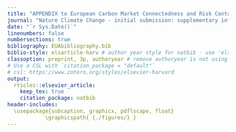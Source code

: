 ```yaml
---
title: "APPENDIX to European Carbon Market Connectedness and Risk Contagion: A Study of Return and Volatility Dynamics Between Post-Phase II European Union Allowances (EUAs) and Financial Markets and their Potential for Portfolio Diversification"
journal: "Nature Climate Change - initial submission: supplementary information"
date: "`r Sys.Date()`"
linenumbers: false
numbersections: true
bibliography: EUAbibliography.bib
biblio-style: elsarticle-harv # author year style for natbib - use 'elsarticle-num' or 'elsarticle-num-names' for numbered scheme
classoption: preprint, 3p, authoryear # remove authoryear is not using `elsarticle-harv`
# Use a CSL with `citation_package = "default"`
# csl: https://www.zotero.org/styles/elsevier-harvard
output: 
  rticles::elsevier_article:
    keep_tex: true
    citation_package: natbib
header-includes:
  \usepackage{subcaption, graphicx, pdflscape, float}
            \graphicspath{ {./figures/} }
---
```










\newpage




\appendix

\begin{landscape}
\section{Static Return and Volatility Connectedness Matrix} \label{apdx:ConnMatrix}
  \begin{table}[!ht]
    \caption{Static Return and Volatility Connectedness Matrix (Jan 2013 - Jan 2025)}
    \label{table:staticfull}
      \resizebox{\columnwidth}{!}{
      \begin{tabular}{|l|l|l|l|l|l|l|l|l|l|l|l|} 
        \multicolumn{12}{@{}l}{\em(a) Carbon returns connectedness matrix}\\ \hline
      & CARBON & EUROSTOXX & BRENT OIL & COAL API & NATGAS & EURSOVER & EURCORP & SPXINDEX & COMEXENG & METALS & DSF (FROM) \\ \hline
       CARBON & 60.06 &	4.00 & 3.80 &	7.85 & 10.21 & 2.48 &	2.26 & 3.47 &	2.76	& 3.11 & \textbf{39.94} \\ \hline
       EUROSTOXX & 3.28 &	49.76 &	5.70 & 3.33 &	3.12 & 3.05 &	3.67 & 19.87 & 5.20 &	3.03 & 50.24 \\ \hline
       BRENTOIL & 3.49 &	6.00 &	57.40 &	5.44 &	3.61 &	2.68 &	2.34 &	7.27 &	8.29 &	3.49 &	42.60 \\ \hline
       COALAPI & 6.34 &	3.77 &	5.80 &	56.02 &	13.78 &	1.85 &	2.04 &	3.84 &	3.96 &	2.62 &	43.98 \\ \hline
       NATGAS & 9.93 &	3.03 &	3.88 &	13.58 &	58.73 &	1.80 &	1.76 &	2.48 &	2.56 &	2.24 &	41.27 \\ \hline
       EURSOVER & 2.03 &	2.98 &	2.68 &	1.67 &	1.68 &	48.35 &	31.93 &	2.28 &	2.05 &	4.36 &	51.65 \\ \hline
       EURCORP & 1.97 &	5.05 &	2.71 &	1.75 & 1.81 &	30.37 &	45.49 &	3.97 &	2.54 &	4.35 &	54.51 \\ \hline
       SPXINDEX & 2.42 &	17.95 &	6.82 &	3.35 &	2.03 &	2.30 &	2.73 &	53.51 &	6.40 &	2.50 &	46.49 \\ \hline
       COMEXENG & 2.48 &	5.08 &	7.44 &	3.49 &	2.40 &	2.16 &	2.37 &	6.59 &	53.07 &	14.91 &	46.93 \\ \hline
       METALS & 2.37 &	3.15 &	3.10 &	2.28 &	2.47 &	4.83 &	5.59 &	2.96 &	16.14 &	57.11 &	42.89 \\ \hline
       DST (TO) & \textbf{34.31} & 51.01 &	41.93 &	42.73 &	41.10 &	51.52 &	54.69 &	52.73 &	49.89 &	40.60 &	460.50 \\ \hline
       Inc.Own & 94.37 & 100.77 &	99.33 &	98.75 &	99.83 &	99.87 &	100.18 &	106.24 &	102.96 &	97.70 & \textbf{TCI} \\ \hline
       NS (NET) & \textbf{-5.63} & 0.77 &	-0.67 &	-1.25 &	-0.17 &	-0.13 &	0.18 &	6.24 &	2.96 &	-2.30 & \textbf{46.05} \\ \hline
        \end{tabular}
        }
\bigskip\bigskip
         \resizebox{\columnwidth}{!}{
         \begin{tabular}{|l|l|l|l|l|l|l|l|l|l|l|l|} 
          \multicolumn{12}{@{}l}{\em(b) Carbon volatility connectedness matrix}\\ \hline
       & CARBON & EUROSTOXX & BRENTOIL & COALAPI & NATGAS & EURSOVER & EURCORP & SPXINDEX & COMEXENG & METALS & DSF (FROM) \\ \hline
       CARBON & 55.66 &	4.60 &	4.29 &	7.25 &	7.13 &	3.77 &	3.61 &	5.06 &	3.83 &	4.79 & \textbf{44.34} \\ \hline
       EUROSTOXX & 3.63 &	47.09 &	5.17 & 3.59 &	3.45 &	5.12 &	4.14 &	16.60 &	5.25 &	5.95 &	52.91 \\ \hline
       BRENTOIL & 4.20 &	6.54 &	52.55 &	4.93 &	3.59 &	3.85 &	4.54 &	6.49 &	7.10 &	6.20 &	47.45 \\ \hline
       COALAPI & 4.67 &	5.83 &	4.19 &	57.95 &	7.85 &	3.80 &	2.71 &	4.59 &	3.14 &	5.26 &	42.05 \\ \hline
       NATGAS & 4.51 &	4.64 &	3.43 &	8.36 &	59.40 &	3.52 &	3.79 &	4.82 &	3.56 &	3.96 &	40.60 \\ \hline
       EURSOVER & 2.17 &	6.27 &	3.30 &	2.43 &	1.86 &	44.69 &	25.39 &	5.60 & 3.86 &	4.44 &	55.31 \\ \hline
       EURCORP & 2.81 &	5.70 &	2.52 &	2.34 &	2.40 &	28.32 &	41.90 &	5.97 &	4.70 &	3.33 &	58.10 \\ \hline
       SPXINDEX & 3.29 &	15.44 &	5.03 &	3.08 &	1.71 &	4.71 &	3.98 &	53.15 &	4.44 &	5.17 &	46.85 \\ \hline
       COMEXENG & 2.62 &	7.96 &	4.69 &	3.94 &	4.00 &	5.32 &	5.39 &	6.71 &	49.30 &	10.07 &	50.70 \\ \hline
       METALS & 3.91 &	8.31 &	4.44 &	3.90 &	3.85 &	5.08 &	6.31 &	6.26 &	10.05 &	47.90 &	52.10 \\ \hline
       DST (TO) & \textbf{31.83} & 65.30 &	37.07 &	39.82 &	35.85 &	63.47 &	59.86 &	62.11 &	45.92 &	49.18 &	490.40 \\ \hline
       Inc.Own & 87.49 &	112.39 &	89.62 &	97.77 &	95.25 &	108.16 &	101.76 &	115.27 &	95.22	& 97.08 & \textbf{TCI} \\ \hline
       NS (NET) & \textbf{-12.51} & 12.39 &	-10.38 &	-2.23 &	-4.75 &	8.16 &	1.76 &	15.27 &	-4.78 &	-2.92 & \textbf{49.04} \\ \hline
        \end{tabular}
        }
\end{table}




\section{Dynamic Return and Volatility Net Directional Connectedness}  \label{apdx:NDC}
\begin{figure}[H]
  \caption{Dynamic Net Directional Connectedness (Jan 2013 – Jan 2025)}
  \label{fig:dynNDCfull}
    \centering
      \begin{subfigure}[a]{\textwidth}
        \caption{Dynamic return net directional connectedness}
        \label{fig:dynretNDCfull}
        \includegraphics[width = 1.25\linewidth]{6aApdxB-DynRetNDCfull}
      \end{subfigure}
\end{figure}
\begin{figure}[H]
  \ContinuedFloat
  \centering
      \begin{subfigure}[b]{\textwidth}
        \caption{Dynamic volatility net directional connectedness}
        \label{fig:dynvolNDCfull}
        \includegraphics[width = 1.25\linewidth]{6bApdxB-DynVolNDCfull}
      \end{subfigure}
\end{figure}

\newpage

\section{Dynamic Return and Volatility Pairwise Connectedness Index} \label{apdx:PCI}
\begin{figure}[!ht]
  \caption{Dynamic Return and Volatility Pairwise Connectedness Index (Jan 2013 – Jan 2025)}
  \label{fig:dynPCIfull}
  \centering
  \begin{subfigure}[a]{\textwidth}
    \caption{Dynamic return PCI}
    \label{fig:dynretPCIfull}
    \includegraphics[width = 1.1\linewidth]{7aApdxC-DynRetPCIfull}
  \end{subfigure}
\end{figure}
\begin{figure}[!ht]
  \ContinuedFloat
  \centering
    \begin{subfigure}[b]{\textwidth}\ContinuedFloat
      \caption{Dynamic volatility PCI}
      \label{fig:dynvolPCIfull}
      \includegraphics[width = 1.2\linewidth]{7bApdxC-DynVolPCIfull}
    \end{subfigure}
\end{figure}


\newpage

\section{Robustness Testing of Connectedness Model Parameters} \label{apdx:Robust}
\subsection{10-period forecast horizon and a rolling window of 180 observations}

\subsubsection{Static Return and Volatility Connectedness Matrix}

  \begin{table}[!ht]
    \caption{Static Return and Volatility Connectedness Matrix (Jan 2013 - Jan 2025)}
      \resizebox{\columnwidth}{!}{
      \begin{tabular}{|l|l|l|l|l|l|l|l|l|l|l|l|}
      \multicolumn{12}{@{}l}{\em(a) Carbon returns connectedness matrix}\\ \hline
        ~ & CARBON & EUROSTOXX & BRENTOIL & COALAPI & NATGAS & EURSOVER & EURCORP & SPXINDEX & COMEXENG & METALS & FROM \\ \hline
        CARBON & 58.42 & 4.13 & 3.95 & 7.9 & 10.32 & 2.75 & 2.49 & 3.71 & 2.96 & 3.37 & 41.58 \\ \hline
        EUROSTOXX & 3.42 & 48.5 & 5.77 & 3.45 & 3.35 & 3.4 & 3.94 & 19.55 & 5.3 & 3.32 & 51.5 \\ \hline
        BRENTOIL & 3.73 & 6.14 & 56.08 & 5.53 & 3.75 & 2.88 & 2.51 & 7.34 & 8.26 & 3.78 & 43.92 \\ \hline
        COALAPI & 6.47 & 3.92 & 5.88 & 54.74 & 13.63 & 2.07 & 2.25 & 4.02 & 4.11 & 2.91 & 45.26 \\ \hline
        NATGAS & 10.05 & 3.24 & 4.05 & 13.36 & 57.16 & 2.07 & 1.99 & 2.76 & 2.82 & 2.49 & 42.84 \\ \hline
        EURSOVER & 2.25 & 3.24 & 2.94 & 1.89 & 1.94 & 47.16 & 31.34 & 2.45 & 2.3 & 4.48 & 52.84 \\ \hline
        EURCORP & 2.18 & 5.15 & 2.89 & 1.98 & 2.05 & 29.92 & 44.6 & 4.04 & 2.7 & 4.48 & 55.4 \\ \hline
        SPXINDEX & 2.62 & 17.77 & 6.93 & 3.49 & 2.29 & 2.53 & 2.92 & 52.31 & 6.39 & 2.75 & 47.69 \\ \hline
        COMEXENG & 2.68 & 5.17 & 7.47 & 3.64 & 2.68 & 2.41 & 2.56 & 6.59 & 51.98 & 14.82 & 48.02 \\ \hline
        METALS & 2.58 & 3.42 & 3.38 & 2.51 & 2.73 & 4.92 & 5.67 & 3.2 & 15.94 & 55.65 & 44.35 \\ \hline
        DST(TO) & 35.98 & 52.19 & 43.28 & 43.75 & 42.74 & 52.95 & 55.68 & 53.66 & 50.79 & 42.39 & 473.4 \\ \hline
        Inc. Own & 94.41 & 100.69 & 99.36 & 98.49 & 99.9 & 100.11 & 100.28 & 105.96 & 102.76 & 98.04 & cTCI/TCI \\ \hline
        NS (NET) & -5.59 & 0.69 & -0.64 & -1.51 & -0.1 & 0.11 & 0.28 & 5.96 & 2.76 & -1.96 & 52.60/47.34 \\ \hline
    \end{tabular}
    }
    \bigskip
      \resizebox{\columnwidth}{!}{
      \begin{tabular}{|l|l|l|l|l|l|l|l|l|l|l|l|}
      \multicolumn{12}{@{}l}{\em(b) Carbon volatility connectedness matrix}\\ \hline
        ~ & CARBON & EUROSTOXX & BRENTOIL & COALAPI & NATGAS & EURSOVER & EURCORP & SPXINDEX & COMEXENG & METALS & FROM \\ \hline
        CARBON & 52.95 & 4.7 & 4.74 & 7.16 & 7.63 & 4.19 & 3.79 & 5.42 & 4.13 & 5.3 & 47.05 \\ \hline
        EUROSTOXX & 4.01 & 45.08 & 5.34 & 4.25 & 3.87 & 5.52 & 4.38 & 15.91 & 5.33 & 6.3 & 54.92 \\ \hline
        BRENTOIL & 4.76 & 6.68 & 49.8 & 5.09 & 3.85 & 4.3 & 4.99 & 6.78 & 7.12 & 6.64 & 50.2 \\ \hline
        COALAPI & 4.88 & 6.1 & 4.69 & 54.65 & 8.24 & 4.24 & 3.12 & 5.11 & 3.45 & 5.52 & 45.35 \\ \hline
        NATGAS & 4.74 & 4.99 & 3.73 & 8.42 & 56.56 & 3.94 & 3.96 & 5.28 & 4.05 & 4.33 & 43.44 \\ \hline
        EURSOVER & 2.49 & 6.48 & 3.6 & 2.86 & 2.38 & 42.69 & 24.76 & 5.84 & 4.43 & 4.47 & 57.31 \\ \hline
        EURCORP & 3.24 & 5.76 & 2.65 & 2.84 & 3 & 27.52 & 39.98 & 6.12 & 5.26 & 3.63 & 60.02 \\ \hline
        SPXINDEX & 3.54 & 15.08 & 5.4 & 3.42 & 2.05 & 5.22 & 4.41 & 50.56 & 4.69 & 5.63 & 49.44 \\ \hline
        COMEXENG & 3.18 & 7.91 & 4.75 & 4.33 & 4.51 & 6.08 & 5.78 & 7.11 & 46.34 & 10 & 53.66 \\ \hline
        METALS & 4.27 & 8.4 & 4.76 & 4.29 & 4.33 & 5.28 & 6.78 & 6.91 & 9.64 & 45.33 & 54.67 \\ \hline
        DST(TO) & 35.11 & 66.11 & 39.64 & 42.67 & 39.87 & 66.29 & 61.97 & 64.48 & 48.1 & 51.81 & 516.05 \\ \hline
        Inc. Own & 88.06 & 111.19 & 89.44 & 97.33 & 96.43 & 108.98 & 101.96 & 115.04 & 94.45 & 97.14 & cTCI/TCI \\ \hline
        NS (NET) & -11.94 & 11.19 & -10.56 & -2.67 & -3.57 & 8.98 & 1.96 & 15.04 & -5.55 & -2.86 & 57.34/51.60 \\ \hline
    \end{tabular}
    }
\end{table}




\subsubsection{Dynamic Return and Volatility Net Directional Connectedness}

\begin{figure}[H]
  \caption{Dynamic Net Directional Connectedness (Jan 2013 – Jan 2025)}
    \centering
      \begin{subfigure}[a]{\textwidth}
        \caption{Dynamic return net directional connectedness}
        \includegraphics[width = 1.25\linewidth]{8aApdxD-10-180-RetNDC}
      \end{subfigure}
\end{figure}
\begin{figure}[H]
  \ContinuedFloat
  \centering
      \begin{subfigure}[b]{\textwidth}
        \caption{Dynamic volatility net directional connectedness}
        \includegraphics[width = 1.25\linewidth]{8bApdxD-10-180-VolNDC}
      \end{subfigure}
\end{figure}



\subsubsection{Static Return and Volatility Pairwise Directional Connectedness}

\begin{figure}[!ht]
  \caption{Network Representation of Pairwise Connectedness Index (Jan 2013 – Jan 2025)}
  \begin{minipage}{.8\textwidth}
    \subfloat[Static Return PCI network]{\includegraphics[width = \linewidth]{9aApdxD-10-180-RetNtwrk}}
  \end{minipage}
  \hfill
  \begin{minipage}{.8\textwidth}
    \subfloat[Static Volatility PCI network]{\includegraphics[width = \linewidth]{9bApdxD-10-180-VolNtwrk}}
  \end{minipage}
\end{figure}



\newpage

\subsubsection{Dynamic Return and Volatility Pairwise Directional Connectedness}

\begin{figure}[!ht]
  \caption{Dynamic Return and Volatility Pairwise Connectedness Index (Jan 2013 – Jan 2025)}
  \centering
  \begin{subfigure}[a]{\textwidth}
    \caption{Dynamic return PCI}
    \includegraphics[width = 1.1\linewidth]{10aApdxD-10-180-RetPCI}
  \end{subfigure}
\end{figure}
\begin{figure}[!ht]
  \ContinuedFloat
  \centering
    \begin{subfigure}[b]{\textwidth}\ContinuedFloat
      \caption{Dynamic volatility PCI}
      \includegraphics[width = 1.2\linewidth]{10bApdxD-10-180-VolPCI}
    \end{subfigure}
\end{figure}





\subsection{10-period forecast horizon and a rolling window of 220 observations}

\subsubsection{Static Return and Volatility Connectedness Matrix}

  \begin{table}[!ht]
    \caption{Static Return and Volatility Connectedness Matrix (Jan 2013 - Jan 2025)}
      \resizebox{\columnwidth}{!}{
      \begin{tabular}{|l|l|l|l|l|l|l|l|l|l|l|l|}
    \multicolumn{12}{@{}l}{\em(a) Carbon returns connectedness matrix}\\ \hline
        ~ & CARBON & EUROSTOXX & BRENTOIL & COALAPI & NATGAS & EURSOVER & EURCORP & SPXINDEX & COMEXENG & METALS & FROM \\ \hline
        CARBON & 61.35 & 3.93 & 3.67 & 7.77 & 10.07 & 2.29 & 2.12 & 3.28 & 2.6 & 2.91 & 38.65 \\ \hline
        EUROSTOXX & 3.17 & 50.79 & 5.67 & 3.23 & 2.94 & 2.75 & 3.43 & 20.12 & 5.14 & 2.77 & 49.21 \\ \hline
        BRENTOIL & 3.31 & 5.91 & 58.43 & 5.38 & 3.49 & 2.5 & 2.22 & 7.19 & 8.32 & 3.25 & 41.57 \\ \hline
        COALAPI & 6.21 & 3.65 & 5.74 & 57.04 & 13.87 & 1.71 & 1.88 & 3.69 & 3.82 & 2.38 & 42.96 \\ \hline
        NATGAS & 9.8 & 2.86 & 3.74 & 13.76 & 59.97 & 1.62 & 1.6 & 2.23 & 2.37 & 2.05 & 40.03 \\ \hline
        EURSOVER & 1.86 & 2.78 & 2.47 & 1.5 & 1.47 & 49.32 & 32.36 & 2.14 & 1.84 & 4.25 & 50.68 \\ \hline
        EURCORP & 1.83 & 5 & 2.6 & 1.56 & 1.6 & 30.68 & 46.15 & 3.92 & 2.43 & 4.22 & 53.85 \\ \hline
        SPXINDEX & 2.25 & 18.12 & 6.71 & 3.21 & 1.8 & 2.12 & 2.58 & 54.48 & 6.44 & 2.29 & 45.52 \\ \hline
        COMEXENG & 2.32 & 5.03 & 7.42 & 3.34 & 2.17 & 1.96 & 2.21 & 6.63 & 53.93 & 14.98 & 46.07 \\ \hline
        METALS & 2.21 & 2.9 & 2.88 & 2.07 & 2.24 & 4.77 & 5.5 & 2.76 & 16.3 & 58.36 & 41.64 \\ \hline
        DST(TO) & 32.96 & 50.19 & 40.89 & 41.83 & 39.66 & 50.41 & 53.92 & 51.95 & 49.25 & 39.11 & 450.17 \\ \hline
        Inc. Own & 94.31 & 100.98 & 99.31 & 98.87 & 99.63 & 99.74 & 100.08 & 106.43 & 103.18 & 97.48 & cTCI/TCI \\ \hline
        NS (NET) & -5.69 & 0.98 & -0.69 & -1.13 & -0.37 & -0.26 & 0.08 & 6.43 & 3.18 & -2.52 & 50.02/45.02 \\ \hline
    \end{tabular}
    }
    \bigskip
      \resizebox{\columnwidth}{!}{
      \begin{tabular}{|l|l|l|l|l|l|l|l|l|l|l|l|}
    \multicolumn{12}{@{}l}{\em(b) Carbon volatility connectedness matrix}\\ \hline
        ~ & CARBON & EUROSTOXX & BRENTOIL & COALAPI & NATGAS & EURSOVER & EURCORP & SPXINDEX & COMEXENG & METALS & FROM \\ \hline
        CARBON & 57.82 & 4.6 & 3.99 & 7.25 & 6.77 & 3.43 & 3.28 & 4.71 & 3.77 & 4.37 & 42.18 \\ \hline
        EUROSTOXX & 3.26 & 48.44 & 4.96 & 3.2 & 3.12 & 4.95 & 4.06 & 17.08 & 5.26 & 5.68 & 51.56 \\ \hline
        BRENTOIL & 3.71 & 6.49 & 54.56 & 4.78 & 3.39 & 3.48 & 4.09 & 6.32 & 7.29 & 5.9 & 45.44 \\ \hline
        COALAPI & 4.61 & 5.41 & 3.49 & 60.67 & 7.47 & 3.55 & 2.54 & 4.17 & 3 & 5.09 & 39.33 \\ \hline
        NATGAS & 4.33 & 4.33 & 3.04 & 8.15 & 62.01 & 3.2 & 3.63 & 4.47 & 3.24 & 3.6 & 37.99 \\ \hline
        EURSOVER & 1.88 & 6.07 & 3.1 & 2.09 & 1.59 & 46.2 & 25.84 & 5.5 & 3.43 & 4.3 & 53.8 \\ \hline
        EURCORP & 2.48 & 5.69 & 2.46 & 1.93 & 1.95 & 28.91 & 43.34 & 5.93 & 4.14 & 3.17 & 56.66 \\ \hline
        SPXINDEX & 3.03 & 15.53 & 4.64 & 2.83 & 1.51 & 4.32 & 3.72 & 55.36 & 4.18 & 4.88 & 44.64 \\ \hline
        COMEXENG & 2.16 & 7.92 & 4.69 & 3.69 & 3.6 & 4.81 & 4.93 & 6.45 & 51.6 & 10.15 & 48.4 \\ \hline
        METALS & 3.68 & 8.12 & 4.08 & 3.63 & 3.45 & 4.91 & 5.83 & 5.71 & 10.35 & 50.22 & 49.78 \\ \hline
        DST(TO) & 29.15 & 64.17 & 34.46 & 37.57 & 32.84 & 61.55 & 57.91 & 60.35 & 44.66 & 47.14 & 469.8 \\ \hline
        Inc. Own & 86.97 & 112.61 & 89.02 & 98.23 & 94.85 & 107.74 & 101.25 & 115.71 & 96.26 & 97.36 & cTCI/TCI \\ \hline
        NS (NET) & -13.03 & 12.61 & -10.98 & -1.77 & -5.15 & 7.74 & 1.25 & 15.71 & -3.74 & -2.64 & 52.20/46.98 \\ \hline
    \end{tabular}
    }
\end{table}




\subsubsection{Dynamic Return and Volatility Net Directional Connectedness}

\begin{figure}[H]
  \caption{Dynamic Net Directional Connectedness (Jan 2013 – Jan 2025)}
    \centering
      \begin{subfigure}[a]{\textwidth}
        \caption{Dynamic return net directional connectedness}
        \includegraphics[width = 1.25\linewidth]{11aApdxD-10-220-RetNDC}
      \end{subfigure}
\end{figure}
\begin{figure}[H]
  \ContinuedFloat
  \centering
      \begin{subfigure}[b]{\textwidth}
        \caption{Dynamic volatility net directional connectedness}
        \includegraphics[width = 1.25\linewidth]{11bApdxD-10-220-VolNDC}
      \end{subfigure}
\end{figure}



\subsubsection{Static Return and Volatility Pairwise Directional Connectedness}

\begin{figure}[!ht]
  \caption{Network Representation of Pairwise Connectedness Index (Jan 2013 – Jan 2025)}
  \begin{minipage}{.8\textwidth}
    \subfloat[Static Return PCI network]{\includegraphics[width = \linewidth]{12aApdxD-10-220-RetNtwrk}}
  \end{minipage}
  \hfill
  \begin{minipage}{.8\textwidth}
    \subfloat[Static Volatility PCI network]{\includegraphics[width = \linewidth]{12bApdxD-10-220-VolNtwrk}}
  \end{minipage}
\end{figure}



\newpage

\subsubsection{Dynamic Return and Volatility Pairwise Directional Connectedness}

\begin{figure}[!ht]
  \caption{Dynamic Return and Volatility Pairwise Connectedness Index (Jan 2013 – Jan 2025)}
  \centering
  \begin{subfigure}[a]{\textwidth}
    \caption{Dynamic return PCI}
    \includegraphics[width = 1.1\linewidth]{13aApdxD-10-220-RetPCI}
  \end{subfigure}
\end{figure}
\begin{figure}[!ht]
  \ContinuedFloat
  \centering
    \begin{subfigure}[b]{\textwidth}\ContinuedFloat
      \caption{Dynamic volatility PCI}
      \includegraphics[width = 1.2\linewidth]{13bApdxD-10-220-VolPCI}
    \end{subfigure}
\end{figure}






\subsection{8-period forecast horizon and a rolling window of 180 observations}

\subsubsection{Static Return and Volatility Connectedness Matrix}

  \begin{table}[!ht]
    \caption{Static Return and Volatility Connectedness Matrix (Jan 2013 - Jan 2025)}
      \resizebox{\columnwidth}{!}{   
      \begin{tabular}{|l|l|l|l|l|l|l|l|l|l|l|l|}
      \multicolumn{12}{@{}l}{\em(a) Carbon returns connectedness matrix}\\ \hline
        ~ & CARBON & EUROSTOXX & BRENTOIL & COALAPI & NATGAS & EURSOVER & EURCORP & SPXINDEX & COMEXENG & METALS & FROM \\ \hline
        CARBON & 58.73 & 4.12 & 3.91 & 7.88 & 10.34 & 2.69 & 2.43 & 3.68 & 2.92 & 3.3 & 41.27 \\ \hline
        EUROSTOXX & 3.39 & 48.68 & 5.76 & 3.42 & 3.3 & 3.36 & 3.91 & 19.61 & 5.29 & 3.28 & 51.32 \\ \hline
        BRENTOIL & 3.7 & 6.12 & 56.35 & 5.5 & 3.71 & 2.85 & 2.46 & 7.32 & 8.25 & 3.74 & 43.65 \\ \hline
        COALAPI & 6.46 & 3.9 & 5.87 & 54.95 & 13.64 & 2.04 & 2.22 & 3.99 & 4.08 & 2.87 & 45.05 \\ \hline
        NATGAS & 10.06 & 3.2 & 4.03 & 13.38 & 57.41 & 2.03 & 1.95 & 2.71 & 2.77 & 2.45 & 42.59 \\ \hline
        EURSOVER & 2.21 & 3.22 & 2.9 & 1.85 & 1.87 & 47.39 & 31.45 & 2.41 & 2.25 & 4.43 & 52.61 \\ \hline
        EURCORP & 2.16 & 5.13 & 2.86 & 1.94 & 1.99 & 30.01 & 44.76 & 4.01 & 2.69 & 4.47 & 55.24 \\ \hline
        SPXINDEX & 2.58 & 17.81 & 6.93 & 3.46 & 2.26 & 2.47 & 2.89 & 52.51 & 6.38 & 2.71 & 47.49 \\ \hline
        COMEXENG & 2.66 & 5.13 & 7.45 & 3.6 & 2.65 & 2.37 & 2.51 & 6.56 & 52.2 & 14.86 & 47.8 \\ \hline
        METALS & 2.55 & 3.37 & 3.34 & 2.48 & 2.67 & 4.89 & 5.64 & 3.13 & 15.99 & 55.95 & 44.05 \\ \hline
        DST(TO) & 35.76 & 51.99 & 43.06 & 43.51 & 42.42 & 52.71 & 55.46 & 53.43 & 50.61 & 42.12 & 471.08 \\ \hline
        Inc. Own & 94.5 & 100.68 & 99.41 & 98.45 & 99.83 & 100.1 & 100.22 & 105.94 & 102.81 & 98.07 & cTCI/TCI \\ \hline
        NS (NET) & -5.5 & 0.68 & -0.59 & -1.55 & -0.17 & 0.1 & 0.22 & 5.94 & 2.81 & -1.93 & 52.34/47.11 \\ \hline
    \end{tabular}
    }
    \bigskip
      \resizebox{\columnwidth}{!}{
      \begin{tabular}{|l|l|l|l|l|l|l|l|l|l|l|l|}
    \multicolumn{12}{@{}l}{\em(b) Carbon volatility connectedness matrix}\\ \hline
        ~ & CARBON & EUROSTOXX & BRENTOIL & COALAPI & NATGAS & EURSOVER & EURCORP & SPXINDEX & COMEXENG & METALS & FROM \\ \hline
        CARBON & 57.54 & 4.29 & 4.24 & 6.61 & 7.04 & 3.68 & 3.29 & 4.63 & 3.58 & 5.1 & 42.46 \\ \hline
        EUROSTOXX & 3.64 & 47.92 & 5.2 & 3.73 & 3.31 & 5.24 & 4.1 & 16.18 & 4.86 & 5.81 & 52.08 \\ \hline
        BRENTOIL & 4.54 & 6.27 & 54.13 & 4.66 & 3.32 & 3.65 & 4.43 & 6.37 & 6.68 & 5.96 & 45.87 \\ \hline
        COALAPI & 4.31 & 5.16 & 4.37 & 59.14 & 7.71 & 3.82 & 2.8 & 4.58 & 3.16 & 4.95 & 40.86 \\ \hline
        NATGAS & 4.37 & 4.61 & 3.24 & 7.83 & 61.1 & 3.29 & 3.43 & 4.7 & 3.63 & 3.81 & 38.9 \\ \hline
        EURSOVER & 2.2 & 5.98 & 3.36 & 2.47 & 2.19 & 44.51 & 25.76 & 5.33 & 3.96 & 4.24 & 55.49 \\ \hline
        EURCORP & 2.95 & 5.35 & 2.3 & 2.49 & 2.54 & 28.14 & 42.31 & 5.81 & 4.68 & 3.43 & 57.69 \\ \hline
        SPXINDEX & 3.08 & 15.12 & 5.25 & 2.88 & 1.77 & 4.81 & 4.19 & 53.9 & 4.15 & 4.85 & 46.1 \\ \hline
        COMEXENG & 2.82 & 7.63 & 4.56 & 4.09 & 4.03 & 5.57 & 5.32 & 6.51 & 49.19 & 10.29 & 50.81 \\ \hline
        METALS & 3.96 & 7.74 & 4.37 & 3.92 & 3.82 & 5.1 & 6.4 & 6.17 & 9.52 & 49.01 & 50.99 \\ \hline
        DST(TO) & 31.86 & 62.14 & 36.9 & 38.68 & 35.72 & 63.29 & 59.73 & 60.27 & 44.22 & 48.44 & 481.25 \\ \hline
        Inc. Own & 89.41 & 110.06 & 91.03 & 97.82 & 96.83 & 107.8 & 102.03 & 114.17 & 93.41 & 97.45 & cTCI/TCI \\ \hline
        NS (NET) & -10.59 & 10.06 & -8.97 & -2.18 & -3.17 & 7.8 & 2.03 & 14.17 & -6.59 & -2.55 & 53.47/48.12 \\ \hline
    \end{tabular}
    }
\end{table}




\subsubsection{Dynamic Return and Volatility Net Directional Connectedness}

\begin{figure}[H]
  \caption{Dynamic Net Directional Connectedness (Jan 2013 – Jan 2025)}
    \centering
      \begin{subfigure}[a]{\textwidth}
        \caption{Dynamic return net directional connectedness}
        \includegraphics[width = 1.25\linewidth]{14aApdxD-8-180-RetNDC}
      \end{subfigure}
\end{figure}
\begin{figure}[H]
  \ContinuedFloat
  \centering
      \begin{subfigure}[b]{\textwidth}
        \caption{Dynamic volatility net directional connectedness}
        \includegraphics[width = 1.25\linewidth]{14bApdxD-8-180-VolNDC}
      \end{subfigure}
\end{figure}



\subsubsection{Static Return and Volatility Pairwise Directional Connectedness}

\begin{figure}[!ht]
  \caption{Network Representation of Pairwise Connectedness Index (Jan 2013 – Jan 2025)}
  \begin{minipage}{.8\textwidth}
    \subfloat[Static Return PCI network]{\includegraphics[width = \linewidth]{15aApdxD-8-180-RetNtwrk}}
  \end{minipage}
  \hfill
  \begin{minipage}{.8\textwidth}
    \subfloat[Static Volatility PCI network]{\includegraphics[width = \linewidth]{15bApdxD-8-180-VolNtwrk}}
  \end{minipage}
\end{figure}



\newpage

\subsubsection{Dynamic Return and Volatility Pairwise Directional Connectedness}

\begin{figure}[!ht]
  \caption{Dynamic Return and Volatility Pairwise Connectedness Index (Jan 2013 – Jan 2025)}
  \centering
  \begin{subfigure}[a]{\textwidth}
    \caption{Dynamic return PCI}
    \includegraphics[width = 1.1\linewidth]{16aApdxD-8-180-RetPCI}
  \end{subfigure}
\end{figure}
\begin{figure}[!ht]
  \ContinuedFloat
  \centering
    \begin{subfigure}[b]{\textwidth}\ContinuedFloat
      \caption{Dynamic volatility PCI}
      \includegraphics[width = 1.2\linewidth]{16bApdxD-8-180-VolPCI}
    \end{subfigure}
\end{figure}









\subsection{8-period forecast horizon and a rolling window of 200 observations}

\subsubsection{Static Return and Volatility Connectedness Matrix}

  \begin{table}[!ht]
    \caption{Static Return and Volatility Connectedness Matrix (Jan 2013 - Jan 2025)}
      \resizebox{\columnwidth}{!}{
      \begin{tabular}{|l|l|l|l|l|l|l|l|l|l|l|l|}
    \multicolumn{12}{@{}l}{\em(a) Carbon returns connectedness matrix}\\ \hline
        ~ & CARBON & EUROSTOXX & BRENTOIL & COALAPI & NATGAS & EURSOVER & EURCORP & SPXINDEX & COMEXENG & METALS & FROM \\ \hline
        CARBON & 60.33 & 3.99 & 3.77 & 7.83 & 10.23 & 2.42 & 2.21 & 3.44 & 2.72 & 3.05 & 39.67 \\ \hline
        EUROSTOXX & 3.26 & 49.92 & 5.7 & 3.3 & 3.08 & 3.01 & 3.64 & 19.93 & 5.19 & 2.98 & 50.08 \\ \hline
        BRENTOIL & 3.47 & 5.98 & 57.62 & 5.41 & 3.57 & 2.65 & 2.3 & 7.25 & 8.28 & 3.46 & 42.38 \\ \hline
        COALAPI & 6.33 & 3.75 & 5.78 & 56.18 & 13.78 & 1.83 & 2.01 & 3.82 & 3.94 & 2.59 & 43.82 \\ \hline
        NATGAS & 9.94 & 3 & 3.86 & 13.6 & 58.93 & 1.78 & 1.72 & 2.44 & 2.52 & 2.21 & 41.07 \\ \hline
        EURSOVER & 1.99 & 2.97 & 2.64 & 1.64 & 1.63 & 48.54 & 32.01 & 2.25 & 2 & 4.33 & 51.46 \\ \hline
        EURCORP & 1.94 & 5.03 & 2.68 & 1.71 & 1.75 & 30.44 & 45.63 & 3.94 & 2.53 & 4.33 & 54.37 \\ \hline
        SPXINDEX & 2.38 & 17.98 & 6.82 & 3.32 & 2 & 2.25 & 2.7 & 53.68 & 6.39 & 2.47 & 46.32 \\ \hline
        COMEXENG & 2.47 & 5.04 & 7.42 & 3.46 & 2.38 & 2.12 & 2.33 & 6.56 & 53.26 & 14.96 & 46.74 \\ \hline
        METALS & 2.34 & 3.1 & 3.07 & 2.25 & 2.42 & 4.81 & 5.56 & 2.9 & 16.18 & 57.37 & 42.63 \\ \hline
        DST(TO) & 34.12 & 50.84 & 41.75 & 42.53 & 40.82 & 51.31 & 54.49 & 52.53 & 49.76 & 40.39 & 458.54 \\ \hline
        Inc. Own & 94.45 & 100.75 & 99.37 & 98.71 & 99.76 & 99.85 & 100.12 & 106.21 & 103.02 & 97.76 & cTCI/TCI \\ \hline
        NS (NET) & -5.55 & 0.75 & -0.63 & -1.29 & -0.24 & -0.15 & 0.12 & 6.21 & 3.02 & -2.24 & 50.95/45.85 \\ \hline
    \end{tabular}
    }
    \bigskip
      \resizebox{\columnwidth}{!}{
      \begin{tabular}{|l|l|l|l|l|l|l|l|l|l|l|l|}
    \multicolumn{12}{@{}l}{\em(b) Carbon volatility connectedness matrix}\\ \hline
        ~ & CARBON & EUROSTOXX & BRENTOIL & COALAPI & NATGAS & EURSOVER & EURCORP & SPXINDEX & COMEXENG & METALS & FROM \\ \hline
        CARBON & 60.17 & 4.17 & 3.78 & 6.68 & 6.57 & 3.32 & 3.11 & 4.33 & 3.26 & 4.61 & 39.83 \\ \hline
        EUROSTOXX & 3.29 & 49.69 & 5.1 & 3.09 & 2.94 & 4.86 & 3.93 & 16.76 & 4.8 & 5.55 & 50.31 \\ \hline
        BRENTOIL & 4.03 & 6.12 & 56.72 & 4.48 & 3.04 & 3.25 & 4.01 & 6.11 & 6.72 & 5.54 & 43.28 \\ \hline
        COALAPI & 4.14 & 4.95 & 3.92 & 62.24 & 7.35 & 3.39 & 2.39 & 4.07 & 2.83 & 4.7 & 37.76 \\ \hline
        NATGAS & 4.18 & 4.25 & 2.96 & 7.77 & 63.79 & 2.87 & 3.22 & 4.26 & 3.21 & 3.49 & 36.21 \\ \hline
        EURSOVER & 1.94 & 5.82 & 3.08 & 2.1 & 1.74 & 46.3 & 26.28 & 5.1 & 3.44 & 4.21 & 53.7 \\ \hline
        EURCORP & 2.58 & 5.27 & 2.19 & 2.05 & 2.04 & 28.8 & 44.04 & 5.7 & 4.16 & 3.17 & 55.96 \\ \hline
        SPXINDEX & 2.84 & 15.41 & 4.97 & 2.56 & 1.49 & 4.35 & 3.82 & 56.19 & 3.92 & 4.45 & 43.81 \\ \hline
        COMEXENG & 2.32 & 7.68 & 4.52 & 3.73 & 3.57 & 4.87 & 4.97 & 6.12 & 51.84 & 10.37 & 48.16 \\ \hline
        METALS & 3.62 & 7.62 & 4.07 & 3.51 & 3.33 & 4.94 & 5.95 & 5.62 & 9.94 & 51.42 & 48.58 \\ \hline
        DST(TO) & 28.93 & 61.29 & 34.59 & 35.97 & 32.07 & 60.65 & 57.69 & 58.07 & 42.27 & 46.09 & 457.61 \\ \hline
        Inc. Own & 89.1 & 110.98 & 91.3 & 98.21 & 95.85 & 106.95 & 101.73 & 114.26 & 94.11 & 97.51 & cTCI/TCI \\ \hline
        NS (NET) & -10.9 & 10.98 & -8.7 & -1.79 & -4.15 & 6.95 & 1.73 & 14.26 & -5.89 & -2.49 & 50.85/45.76 \\ \hline
    \end{tabular}
    }
\end{table}




\subsubsection{Dynamic Return and Volatility Net Directional Connectedness}

\begin{figure}[H]
  \caption{Dynamic Net Directional Connectedness (Jan 2013 – Jan 2025)}
    \centering
      \begin{subfigure}[a]{\textwidth}
        \caption{Dynamic return net directional connectedness}
        \includegraphics[width = 1.25\linewidth]{17aApdxD-8-200-RetNDC}
      \end{subfigure}
\end{figure}
\begin{figure}[H]
  \ContinuedFloat
  \centering
      \begin{subfigure}[b]{\textwidth}
        \caption{Dynamic volatility net directional connectedness}
        \includegraphics[width = 1.25\linewidth]{17bApdxD-8-200-VolNDC}
      \end{subfigure}
\end{figure}



\subsubsection{Static Return and Volatility Pairwise Directional Connectedness}

\begin{figure}[!ht]
  \caption{Network Representation of Pairwise Connectedness Index (Jan 2013 – Jan 2025)}
  \begin{minipage}{.8\textwidth}
    \subfloat[Static Return PCI network]{\includegraphics[width = \linewidth]{18aApdxD-8-200-RetNtwrk}}
  \end{minipage}
  \hfill
  \begin{minipage}{.8\textwidth}
    \subfloat[Static Volatility PCI network]{\includegraphics[width = \linewidth]{18bApdxD-8-200-VolNtwrk}}
  \end{minipage}
\end{figure}



\newpage

\subsubsection{Dynamic Return and Volatility Pairwise Directional Connectedness}

\begin{figure}[!ht]
  \caption{Dynamic Return and Volatility Pairwise Connectedness Index (Jan 2013 – Jan 2025)}
  \centering
  \begin{subfigure}[a]{\textwidth}
    \caption{Dynamic return PCI}
    \includegraphics[width = 1.1\linewidth]{19aApdxD-8-200-RetPCI}
  \end{subfigure}
\end{figure}
\begin{figure}[!ht]
  \ContinuedFloat
  \centering
    \begin{subfigure}[b]{\textwidth}\ContinuedFloat
      \caption{Dynamic volatility PCI}
      \includegraphics[width = 1.2\linewidth]{19bApdxD-8-200-VolPCI}
    \end{subfigure}
\end{figure}








\subsection{8-period forecast horizon and a rolling window of 220 observations}

\subsubsection{Static Return and Volatility Connectedness Matrix}

  \begin{table}[!ht]
    \caption{Static Return and Volatility Connectedness Matrix (Jan 2013 - Jan 2025)}
      \resizebox{\columnwidth}{!}{
      \begin{tabular}{|l|l|l|l|l|l|l|l|l|l|l|l|}
    \multicolumn{12}{@{}l}{\em(a) Carbon returns connectedness matrix}\\ \hline
        ~ & CARBON & EUROSTOXX & BRENTOIL & COALAPI & NATGAS & EURSOVER & EURCORP & SPXINDEX & COMEXENG & METALS & FROM \\ \hline
        CARBON & 61.59 & 3.93 & 3.64 & 7.76 & 10.08 & 2.24 & 2.07 & 3.26 & 2.57 & 2.86 & 38.41 \\ \hline
        EUROSTOXX & 3.15 & 50.93 & 5.67 & 3.2 & 2.9 & 2.71 & 3.41 & 20.17 & 5.13 & 2.73 & 49.07 \\ \hline
        BRENTOIL & 3.3 & 5.9 & 58.62 & 5.37 & 3.45 & 2.48 & 2.19 & 7.17 & 8.31 & 3.22 & 41.38 \\ \hline
        COALAPI & 6.2 & 3.63 & 5.73 & 57.17 & 13.87 & 1.69 & 1.86 & 3.68 & 3.8 & 2.36 & 42.83 \\ \hline
        NATGAS & 9.8 & 2.83 & 3.73 & 13.77 & 60.14 & 1.6 & 1.57 & 2.19 & 2.34 & 2.03 & 39.86 \\ \hline
        EURSOVER & 1.83 & 2.76 & 2.44 & 1.47 & 1.43 & 49.48 & 32.44 & 2.12 & 1.8 & 4.23 & 50.52 \\ \hline
        EURCORP & 1.81 & 4.98 & 2.57 & 1.53 & 1.55 & 30.74 & 46.27 & 3.9 & 2.43 & 4.21 & 53.73 \\ \hline
        SPXINDEX & 2.22 & 18.15 & 6.71 & 3.18 & 1.78 & 2.07 & 2.56 & 54.62 & 6.44 & 2.26 & 45.38 \\ \hline
        COMEXENG & 2.31 & 4.99 & 7.41 & 3.32 & 2.15 & 1.93 & 2.17 & 6.6 & 54.09 & 15.02 & 45.91 \\ \hline
        METALS & 2.19 & 2.85 & 2.84 & 2.05 & 2.2 & 4.76 & 5.48 & 2.69 & 16.34 & 58.6 & 41.4 \\ \hline
        DST(TO) & 32.81 & 50.03 & 40.74 & 41.65 & 39.42 & 50.23 & 53.75 & 51.77 & 49.15 & 38.94 & 448.48 \\ \hline
        Inc. Own & 94.4 & 100.96 & 99.36 & 98.83 & 99.56 & 99.71 & 100.02 & 106.39 & 103.24 & 97.54 & cTCI/TCI \\ \hline
        NS (NET) & -5.6 & 0.96 & -0.64 & -1.17 & -0.44 & -0.29 & 0.02 & 6.39 & 3.24 & -2.46 & 49.83/44.85 \\ \hline
    \end{tabular}
    }
    \bigskip
      \resizebox{\columnwidth}{!}{
      \begin{tabular}{|l|l|l|l|l|l|l|l|l|l|l|l|}
    \multicolumn{12}{@{}l}{\em(b) Carbon volatility connectedness matrix}\\ \hline
        ~ & CARBON & EUROSTOXX & BRENTOIL & COALAPI & NATGAS & EURSOVER & EURCORP & SPXINDEX & COMEXENG & METALS & FROM \\ \hline
        CARBON & 62.2 & 4.14 & 3.49 & 6.68 & 6.23 & 3.06 & 2.83 & 4.04 & 3.14 & 4.2 & 37.8 \\ \hline
        EUROSTOXX & 2.95 & 50.86 & 4.93 & 2.73 & 2.66 & 4.69 & 3.87 & 17.15 & 4.84 & 5.33 & 49.14 \\ \hline
        BRENTOIL & 3.56 & 6.04 & 58.65 & 4.31 & 2.84 & 2.92 & 3.59 & 5.91 & 6.93 & 5.24 & 41.35 \\ \hline
        COALAPI & 4.12 & 4.62 & 3.28 & 64.8 & 7 & 3.13 & 2.22 & 3.66 & 2.66 & 4.52 & 35.2 \\ \hline
        NATGAS & 4.07 & 3.96 & 2.61 & 7.59 & 66.13 & 2.57 & 3.05 & 3.93 & 2.92 & 3.16 & 33.87 \\ \hline
        EURSOVER & 1.71 & 5.66 & 2.88 & 1.82 & 1.5 & 47.64 & 26.63 & 4.99 & 3.08 & 4.09 & 52.36 \\ \hline
        EURCORP & 2.3 & 5.25 & 2.14 & 1.71 & 1.66 & 29.27 & 45.3 & 5.68 & 3.66 & 3.02 & 54.7 \\ \hline
        SPXINDEX & 2.61 & 15.47 & 4.61 & 2.36 & 1.32 & 4.01 & 3.62 & 58.11 & 3.72 & 4.17 & 41.89 \\ \hline
        COMEXENG & 1.91 & 7.65 & 4.54 & 3.52 & 3.19 & 4.42 & 4.56 & 5.92 & 53.86 & 10.43 & 46.14 \\ \hline
        METALS & 3.41 & 7.37 & 3.76 & 3.24 & 2.95 & 4.79 & 5.5 & 5.17 & 10.24 & 53.57 & 46.43 \\ \hline
        DST(TO) & 26.64 & 60.17 & 32.23 & 33.96 & 29.35 & 58.88 & 55.87 & 56.45 & 41.18 & 44.17 & 438.89 \\ \hline
        Inc. Own & 88.84 & 111.02 & 90.88 & 98.75 & 95.49 & 106.52 & 101.17 & 114.56 & 95.04 & 97.73 & cTCI/TCI \\ \hline
        NS (NET) & -11.16 & 11.02 & -9.12 & -1.25 & -4.51 & 6.52 & 1.17 & 14.56 & -4.96 & -2.27 & 48.77/43.89 \\ \hline
    \end{tabular}
    }
\end{table}




\subsubsection{Dynamic Return and Volatility Net Directional Connectedness}

\begin{figure}[H]
  \caption{Dynamic Net Directional Connectedness (Jan 2013 – Jan 2025)}
    \centering
      \begin{subfigure}[a]{\textwidth}
        \caption{Dynamic return net directional connectedness}
        \includegraphics[width = 1.25\linewidth]{20aApdxD-8-220-RetNDC}
      \end{subfigure}
\end{figure}
\begin{figure}[H]
  \ContinuedFloat
  \centering
      \begin{subfigure}[b]{\textwidth}
        \caption{Dynamic volatility net directional connectedness}
        \includegraphics[width = 1.25\linewidth]{20bApdxD-8-220-VolNDC}
      \end{subfigure}
\end{figure}



\subsubsection{Static Return and Volatility Pairwise Directional Connectedness}

\begin{figure}[!ht]
  \caption{Network Representation of Pairwise Connectedness Index (Jan 2013 – Jan 2025)}
  \begin{minipage}{.8\textwidth}
    \subfloat[Static Return PCI network]{\includegraphics[width = \linewidth]{21aApdxD-8-220-RetNtwrk}}
  \end{minipage}
  \hfill
  \begin{minipage}{.8\textwidth}
    \subfloat[Static Volatility PCI network]{\includegraphics[width = \linewidth]{21bApdxD-8-220-VolNtwrk}}
  \end{minipage}
\end{figure}



\newpage

\subsubsection{Dynamic Return and Volatility Pairwise Directional Connectedness}

\begin{figure}[!ht]
  \caption{Dynamic Return and Volatility Pairwise Connectedness Index (Jan 2013 – Jan 2025)}
  \centering
  \begin{subfigure}[a]{\textwidth}
    \caption{Dynamic return PCI}
    \includegraphics[width = 1.1\linewidth]{22aApdxD-8-220-RetPCI}
  \end{subfigure}
\end{figure}
\begin{figure}[!ht]
  \ContinuedFloat
  \centering
    \begin{subfigure}[b]{\textwidth}\ContinuedFloat
      \caption{Dynamic volatility PCI}
      \includegraphics[width = 1.2\linewidth]{22bApdxD-8-220-VolPCI}
    \end{subfigure}
\end{figure}










\subsection{12-period forecast horizon and a rolling window of 180 observations}

\subsubsection{Static Return and Volatility Connectedness Matrix}

  \begin{table}[!ht]
    \caption{Static Return and Volatility Connectedness Matrix (Jan 2013 - Jan 2025)}
      \resizebox{\columnwidth}{!}{
      \begin{tabular}{|l|l|l|l|l|l|l|l|l|l|l|l|}
    \multicolumn{12}{@{}l}{\em(a) Carbon returns connectedness matrix}\\ \hline
        ~ & CARBON & EUROSTOXX & BRENTOIL & COALAPI & NATGAS & EURSOVER & EURCORP & SPXINDEX & COMEXENG & METALS & FROM \\ \hline
        CARBON & 58.33 & 4.13 & 3.97 & 7.9 & 10.32 & 2.77 & 2.5 & 3.72 & 2.98 & 3.39 & 41.67 \\ \hline
        EUROSTOXX & 3.43 & 48.44 & 5.78 & 3.45 & 3.36 & 3.41 & 3.95 & 19.53 & 5.31 & 3.33 & 51.56 \\ \hline
        BRENTOIL & 3.74 & 6.15 & 55.99 & 5.54 & 3.77 & 2.9 & 2.52 & 7.35 & 8.26 & 3.79 & 44.01 \\ \hline
        COALAPI & 6.48 & 3.93 & 5.89 & 54.66 & 13.62 & 2.09 & 2.26 & 4.03 & 4.12 & 2.93 & 45.34 \\ \hline
        NATGAS & 10.05 & 3.25 & 4.07 & 13.36 & 57.07 & 2.08 & 2.01 & 2.78 & 2.84 & 2.5 & 42.93 \\ \hline
        EURSOVER & 2.27 & 3.27 & 2.96 & 1.9 & 1.95 & 47.08 & 31.3 & 2.47 & 2.32 & 4.48 & 52.92 \\ \hline
        EURCORP & 2.19 & 5.15 & 2.91 & 1.99 & 2.07 & 29.9 & 44.54 & 4.04 & 2.71 & 4.5 & 55.46 \\ \hline
        SPXINDEX & 2.63 & 17.76 & 6.94 & 3.51 & 2.3 & 2.54 & 2.93 & 52.24 & 6.4 & 2.76 & 47.76 \\ \hline
        COMEXENG & 2.69 & 5.18 & 7.48 & 3.64 & 2.69 & 2.43 & 2.57 & 6.6 & 51.91 & 14.81 & 48.09 \\ \hline
        METALS & 2.58 & 3.45 & 3.41 & 2.53 & 2.74 & 4.92 & 5.68 & 3.22 & 15.92 & 55.54 & 44.46 \\ \hline
        DST(TO) & 36.06 & 52.28 & 43.39 & 43.82 & 42.82 & 53.03 & 55.73 & 53.74 & 50.85 & 42.49 & 474.2 \\ \hline
        Inc. Own & 94.39 & 100.72 & 99.38 & 98.47 & 99.89 & 100.11 & 100.27 & 105.98 & 102.76 & 98.03 & cTCI/TCI \\ \hline
        NS (NET) & -5.61 & 0.72 & -0.62 & -1.53 & -0.11 & 0.11 & 0.27 & 5.98 & 2.76 & -1.97 & 52.69/47.42 \\ \hline
    \end{tabular}
    }
    \bigskip
      \resizebox{\columnwidth}{!}{
    \begin{tabular}{|l|l|l|l|l|l|l|l|l|l|l|l|}
    \multicolumn{12}{@{}l}{\em(b) Carbon volatility connectedness matrix}\\ \hline
        ~ & CARBON & EUROSTOXX & BRENTOIL & COALAPI & NATGAS & EURSOVER & EURCORP & SPXINDEX & COMEXENG & METALS & FROM \\ \hline
        CARBON & 49.07 & 5.05 & 5.04 & 7.53 & 8.1 & 4.71 & 4.25 & 6.24 & 4.55 & 5.47 & 50.93 \\ \hline
        EUROSTOXX & 4.34 & 42.48 & 5.5 & 4.66 & 4.47 & 5.91 & 4.68 & 15.49 & 5.76 & 6.72 & 57.52 \\ \hline
        BRENTOIL & 4.91 & 7.05 & 46.16 & 5.52 & 4.3 & 4.89 & 5.5 & 7.04 & 7.5 & 7.13 & 53.84 \\ \hline
        COALAPI & 5.42 & 6.83 & 4.96 & 50.79 & 8.67 & 4.61 & 3.48 & 5.51 & 3.82 & 5.91 & 49.21 \\ \hline
        NATGAS & 5.12 & 5.38 & 4.23 & 8.78 & 52.69 & 4.47 & 4.44 & 5.78 & 4.38 & 4.72 & 47.31 \\ \hline
        EURSOVER & 2.74 & 6.84 & 3.83 & 3.16 & 2.59 & 41.18 & 23.89 & 6.2 & 4.83 & 4.75 & 58.82 \\ \hline
        EURCORP & 3.51 & 6.06 & 2.89 & 3.07 & 3.37 & 26.97 & 38.08 & 6.43 & 5.71 & 3.9 & 61.92 \\ \hline
        SPXINDEX & 4 & 14.79 & 5.55 & 3.89 & 2.41 & 5.65 & 4.67 & 47.45 & 5.22 & 6.37 & 52.55 \\ \hline
        COMEXENG & 3.54 & 8.03 & 4.9 & 4.53 & 4.92 & 6.48 & 6.13 & 7.47 & 44.23 & 9.77 & 55.77 \\ \hline
        METALS & 4.45 & 8.84 & 5.11 & 4.64 & 4.75 & 5.52 & 7.13 & 7.41 & 9.82 & 42.32 & 57.68 \\ \hline
        DST(TO) & 38.03 & 68.87 & 42.02 & 45.78 & 43.58 & 69.22 & 64.17 & 67.57 & 51.57 & 54.74 & 545.55 \\ \hline
        Inc. Own & 87.1 & 111.35 & 88.18 & 96.57 & 96.27 & 110.4 & 102.26 & 115.01 & 95.8 & 97.06 & cTCI/TCI \\ \hline
        NS (NET) & -12.9 & 11.35 & -11.82 & -3.43 & -3.73 & 10.4 & 2.26 & 15.01 & -4.2 & -2.94 & 60.62/54.55 \\ \hline
    \end{tabular}
    }
\end{table}




\subsubsection{Dynamic Return and Volatility Net Directional Connectedness}

\begin{figure}[H]
  \caption{Dynamic Net Directional Connectedness (Jan 2013 – Jan 2025)}
    \centering
      \begin{subfigure}[a]{\textwidth}
        \caption{Dynamic return net directional connectedness}
        \includegraphics[width = 1.25\linewidth]{23aApdxD-12-180-RetNDC}
      \end{subfigure}
\end{figure}
\begin{figure}[H]
  \ContinuedFloat
  \centering
      \begin{subfigure}[b]{\textwidth}
        \caption{Dynamic volatility net directional connectedness}
        \includegraphics[width = 1.25\linewidth]{23bApdxD-12-180-VolNDC}
      \end{subfigure}
\end{figure}



\subsubsection{Static Return and Volatility Pairwise Directional Connectedness}

\begin{figure}[!ht]
  \caption{Network Representation of Pairwise Connectedness Index (Jan 2013 – Jan 2025)}
  \begin{minipage}{.8\textwidth}
    \subfloat[Static Return PCI network]{\includegraphics[width = \linewidth]{24aApdxD-12-180-RetNtwrk}}
  \end{minipage}
  \hfill
  \begin{minipage}{.8\textwidth}
    \subfloat[Static Volatility PCI network]{\includegraphics[width = \linewidth]{24bApdxD-12-180-VolNtwrk}}
  \end{minipage}
\end{figure}



\newpage

\subsubsection{Dynamic Return and Volatility Pairwise Directional Connectedness}

\begin{figure}[!ht]
  \caption{Dynamic Return and Volatility Pairwise Connectedness Index (Jan 2013 – Jan 2025)}
  \centering
  \begin{subfigure}[a]{\textwidth}
    \caption{Dynamic return PCI}
    \includegraphics[width = 1.1\linewidth]{25aApdxD-12-180-RetPCI}
  \end{subfigure}
\end{figure}
\begin{figure}[!ht]
  \ContinuedFloat
  \centering
    \begin{subfigure}[b]{\textwidth}\ContinuedFloat
      \caption{Dynamic volatility PCI}
      \includegraphics[width = 1.2\linewidth]{25bApdxD-12-180-VolPCI}
    \end{subfigure}
\end{figure}










\subsection{12-period forecast horizon and a rolling window of 200 observations}

\subsubsection{Static Return and Volatility Connectedness Matrix}

  \begin{table}[!ht]
    \caption{Static Return and Volatility Connectedness Matrix (Jan 2013 - Jan 2025)}
      \resizebox{\columnwidth}{!}{
      \begin{tabular}{|l|l|l|l|l|l|l|l|l|l|l|l|}
    \multicolumn{12}{@{}l}{\em(a) Carbon returns connectedness matrix}\\ \hline
        ~ & CARBON & EUROSTOXX & BRENTOIL & COALAPI & NATGAS & EURSOVER & EURCORP & SPXINDEX & COMEXENG & METALS & FROM \\ \hline
        CARBON & 59.98 & 4 & 3.81 & 7.85 & 10.21 & 2.49 & 2.28 & 3.48 & 2.77 & 3.13 & 40.02 \\ \hline
        EUROSTOXX & 3.28 & 49.71 & 5.71 & 3.34 & 3.13 & 3.05 & 3.68 & 19.85 & 5.21 & 3.03 & 50.29 \\ \hline
        BRENTOIL & 3.5 & 6.01 & 57.33 & 5.44 & 3.62 & 2.69 & 2.35 & 7.28 & 8.29 & 3.5 & 42.67 \\ \hline
        COALAPI & 6.34 & 3.78 & 5.8 & 55.96 & 13.77 & 1.86 & 2.05 & 3.84 & 3.96 & 2.64 & 44.04 \\ \hline
        NATGAS & 9.93 & 3.04 & 3.89 & 13.57 & 58.66 & 1.81 & 1.77 & 2.5 & 2.57 & 2.25 & 41.34 \\ \hline
        EURSOVER & 2.04 & 3.01 & 2.69 & 1.68 & 1.69 & 48.28 & 31.89 & 2.3 & 2.06 & 4.36 & 51.72 \\ \hline
        EURCORP & 1.98 & 5.05 & 2.72 & 1.75 & 1.82 & 30.35 & 45.45 & 3.97 & 2.55 & 4.36 & 54.55 \\ \hline
        SPXINDEX & 2.43 & 17.94 & 6.82 & 3.36 & 2.04 & 2.32 & 2.74 & 53.46 & 6.4 & 2.51 & 46.54 \\ \hline
        COMEXENG & 2.49 & 5.09 & 7.45 & 3.49 & 2.41 & 2.17 & 2.38 & 6.6 & 53.02 & 14.9 & 46.98 \\ \hline
        METALS & 2.38 & 3.18 & 3.13 & 2.29 & 2.47 & 4.84 & 5.59 & 2.98 & 16.13 & 57.02 & 42.98 \\ \hline
        DST(TO) & 34.37 & 51.09 & 42.02 & 42.78 & 41.16 & 51.58 & 54.72 & 52.79 & 49.94 & 40.68 & 461.13 \\ \hline
        Inc. Own & 94.35 & 100.8 & 99.35 & 98.74 & 99.82 & 99.86 & 100.17 & 106.25 & 102.96 & 97.69 & cTCI/TCI \\ \hline
        NS (NET) & -5.65 & 0.8 & -0.65 & -1.26 & -0.18 & -0.14 & 0.17 & 6.25 & 2.96 & -2.31 & 51.24/46.11 \\ \hline
    \end{tabular}
    }
    \bigskip
      \resizebox{\columnwidth}{!}{
    \begin{tabular}{|l|l|l|l|l|l|l|l|l|l|l|l|}
    \multicolumn{12}{@{}l}{\em(b) Carbon volatility connectedness matrix}\\ \hline
        ~ & CARBON & EUROSTOXX & BRENTOIL & COALAPI & NATGAS & EURSOVER & EURCORP & SPXINDEX & COMEXENG & METALS & FROM \\ \hline
        CARBON & 51.77 & 4.95 & 4.62 & 7.64 & 7.57 & 4.25 & 4.08 & 5.87 & 4.28 & 4.97 & 48.23 \\ \hline
        EUROSTOXX & 3.95 & 44.7 & 5.26 & 4 & 4.01 & 5.47 & 4.39 & 16.25 & 5.63 & 6.33 & 55.3 \\ \hline
        BRENTOIL & 4.33 & 6.94 & 48.98 & 5.34 & 4.07 & 4.39 & 5.01 & 6.77 & 7.45 & 6.73 & 51.02 \\ \hline
        COALAPI & 5.18 & 6.48 & 4.42 & 54.18 & 8.27 & 4.19 & 3.09 & 5.01 & 3.51 & 5.67 & 45.82 \\ \hline
        NATGAS & 4.87 & 5.04 & 3.94 & 8.7 & 55.58 & 4.08 & 4.28 & 5.31 & 3.85 & 4.35 & 44.42 \\ \hline
        EURSOVER & 2.39 & 6.61 & 3.52 & 2.68 & 2.03 & 43.31 & 24.59 & 5.95 & 4.24 & 4.68 & 56.69 \\ \hline
        EURCORP & 3.04 & 6.01 & 2.75 & 2.55 & 2.71 & 27.87 & 40.08 & 6.26 & 5.14 & 3.58 & 59.92 \\ \hline
        SPXINDEX & 3.75 & 15.2 & 5.1 & 3.55 & 2.01 & 5.11 & 4.18 & 50.28 & 4.96 & 5.87 & 49.72 \\ \hline
        COMEXENG & 2.95 & 8.09 & 4.83 & 4.12 & 4.36 & 5.67 & 5.7 & 7.07 & 47.39 & 9.81 & 52.61 \\ \hline
        METALS & 4.08 & 8.78 & 4.77 & 4.27 & 4.3 & 5.29 & 6.67 & 6.72 & 10.22 & 44.9 & 55.1 \\ \hline
        DST(TO) & 34.53 & 68.1 & 39.22 & 42.85 & 39.32 & 66.32 & 61.99 & 65.21 & 49.29 & 51.99 & 518.82 \\ \hline
        Inc. Own & 86.3 & 112.8 & 88.19 & 97.03 & 94.9 & 109.63 & 102.07 & 115.49 & 96.68 & 96.89 & cTCI/TCI \\ \hline
        NS (NET) & -13.7 & 12.8 & -11.81 & -2.97 & -5.1 & 9.63 & 2.07 & 15.49 & -3.32 & -3.11 & 57.65/51.88 \\ \hline
    \end{tabular}
    }
\end{table}




\subsubsection{Dynamic Return and Volatility Net Directional Connectedness}

\begin{figure}[H]
  \caption{Dynamic Net Directional Connectedness (Jan 2013 – Jan 2025)}
    \centering
      \begin{subfigure}[a]{\textwidth}
        \caption{Dynamic return net directional connectedness}
        \includegraphics[width = 1.25\linewidth]{26aApdxD-12-200-RetNDC}
      \end{subfigure}
\end{figure}
\begin{figure}[H]
  \ContinuedFloat
  \centering
      \begin{subfigure}[b]{\textwidth}
        \caption{Dynamic volatility net directional connectedness}
        \includegraphics[width = 1.25\linewidth]{26bApdxD-12-200-VolNDC}
      \end{subfigure}
\end{figure}



\subsubsection{Static Return and Volatility Pairwise Directional Connectedness}

\begin{figure}[!ht]
  \caption{Network Representation of Pairwise Connectedness Index (Jan 2013 – Jan 2025)}
  \begin{minipage}{.8\textwidth}
    \subfloat[Static Return PCI network]{\includegraphics[width = \linewidth]{27aApdxD-12-200-RetNtwrk}}
  \end{minipage}
  \hfill
  \begin{minipage}{.8\textwidth}
    \subfloat[Static Volatility PCI network]{\includegraphics[width = \linewidth]{27bApdxD-12-200-VolNtwrk}}
  \end{minipage}
\end{figure}



\newpage

\subsubsection{Dynamic Return and Volatility Pairwise Directional Connectedness}

\begin{figure}[!ht]
  \caption{Dynamic Return and Volatility Pairwise Connectedness Index (Jan 2013 – Jan 2025)}
  \centering
  \begin{subfigure}[a]{\textwidth}
    \caption{Dynamic return PCI}
    \includegraphics[width = 1.1\linewidth]{28aApdxD-12-200-RetPCI}
  \end{subfigure}
\end{figure}
\begin{figure}[!ht]
  \ContinuedFloat
  \centering
    \begin{subfigure}[b]{\textwidth}\ContinuedFloat
      \caption{Dynamic volatility PCI}
      \includegraphics[width = 1.2\linewidth]{28bApdxD-12-200-VolPCI}
    \end{subfigure}
\end{figure}












\subsection{12-period forecast horizon and a rolling window of 220 observations}

\subsubsection{Static Return and Volatility Connectedness Matrix}

  \begin{table}[!ht]
    \caption{Static Return and Volatility Connectedness Matrix (Jan 2013 - Jan 2025)}
      \resizebox{\columnwidth}{!}{
      \begin{tabular}{|l|l|l|l|l|l|l|l|l|l|l|l|}
    \multicolumn{12}{@{}l}{\em(a) Carbon returns connectedness matrix}\\ \hline
        ~ & CARBON & EUROSTOXX & BRENTOIL & COALAPI & NATGAS & EURSOVER & EURCORP & SPXINDEX & COMEXENG & METALS & FROM \\ \hline
        CARBON & 61.29 & 3.94 & 3.67 & 7.78 & 10.07 & 2.3 & 2.13 & 3.29 & 2.61 & 2.93 & 38.71 \\ \hline
        EUROSTOXX & 3.18 & 50.75 & 5.67 & 3.23 & 2.95 & 2.75 & 3.44 & 20.11 & 5.14 & 2.78 & 49.25 \\ \hline
        BRENTOIL & 3.31 & 5.92 & 58.37 & 5.39 & 3.49 & 2.52 & 2.23 & 7.2 & 8.31 & 3.26 & 41.63 \\ \hline
        COALAPI & 6.22 & 3.66 & 5.74 & 56.99 & 13.87 & 1.72 & 1.89 & 3.7 & 3.83 & 2.39 & 43.01 \\ \hline
        NATGAS & 9.79 & 2.87 & 3.75 & 13.75 & 59.92 & 1.63 & 1.61 & 2.24 & 2.38 & 2.06 & 40.08 \\ \hline
        EURSOVER & 1.87 & 2.8 & 2.48 & 1.5 & 1.48 & 49.27 & 32.33 & 2.16 & 1.85 & 4.26 & 50.73 \\ \hline
        EURCORP & 1.84 & 5 & 2.61 & 1.57 & 1.62 & 30.67 & 46.12 & 3.92 & 2.43 & 4.23 & 53.88 \\ \hline
        SPXINDEX & 2.26 & 18.11 & 6.71 & 3.22 & 1.81 & 2.14 & 2.59 & 54.44 & 6.44 & 2.29 & 45.56 \\ \hline
        COMEXENG & 2.33 & 5.03 & 7.43 & 3.35 & 2.18 & 1.97 & 2.22 & 6.63 & 53.89 & 14.98 & 46.11 \\ \hline
        METALS & 2.22 & 2.93 & 2.91 & 2.08 & 2.25 & 4.77 & 5.51 & 2.77 & 16.29 & 58.28 & 41.72 \\ \hline
        DST(TO) & 33.01 & 50.26 & 40.96 & 41.87 & 39.71 & 50.46 & 53.95 & 52 & 49.28 & 39.18 & 450.7 \\ \hline
        Inc. Own & 94.3 & 101.01 & 99.33 & 98.86 & 99.62 & 99.73 & 100.06 & 106.44 & 103.17 & 97.47 & cTCI/TCI \\ \hline
        NS (NET) & -5.7 & 1.01 & -0.67 & -1.14 & -0.38 & -0.27 & 0.06 & 6.44 & 3.17 & -2.53 & 50.08/45.07 \\ \hline
    \end{tabular}
    }
    \bigskip
      \resizebox{\columnwidth}{!}{
    \begin{tabular}{|l|l|l|l|l|l|l|l|l|l|l|l|}
    \multicolumn{12}{@{}l}{\em(b) Carbon volatility connectedness matrix}\\ \hline
        ~ & CARBON & EUROSTOXX & BRENTOIL & COALAPI & NATGAS & EURSOVER & EURCORP & SPXINDEX & COMEXENG & METALS & FROM \\ \hline
        CARBON & 53.98 & 4.97 & 4.32 & 7.64 & 7.18 & 3.84 & 3.72 & 5.49 & 4.29 & 4.56 & 46.02 \\ \hline
        EUROSTOXX & 3.55 & 46.21 & 4.99 & 3.61 & 3.61 & 5.32 & 4.27 & 16.81 & 5.63 & 6.01 & 53.79 \\ \hline
        BRENTOIL & 3.82 & 6.9 & 51.01 & 5.18 & 3.86 & 3.98 & 4.53 & 6.63 & 7.62 & 6.47 & 48.99 \\ \hline
        COALAPI & 5.06 & 5.98 & 3.68 & 57.01 & 7.87 & 3.96 & 2.92 & 4.6 & 3.39 & 5.53 & 42.99 \\ \hline
        NATGAS & 4.63 & 4.71 & 3.52 & 8.47 & 58.3 & 3.77 & 4.15 & 4.94 & 3.53 & 3.99 & 41.7 \\ \hline
        EURSOVER & 2.06 & 6.39 & 3.31 & 2.32 & 1.72 & 44.95 & 25.12 & 5.85 & 3.77 & 4.53 & 55.05 \\ \hline
        EURCORP & 2.67 & 6.01 & 2.68 & 2.1 & 2.2 & 28.56 & 41.62 & 6.19 & 4.53 & 3.42 & 58.38 \\ \hline
        SPXINDEX & 3.46 & 15.35 & 4.67 & 3.27 & 1.77 & 4.68 & 3.85 & 52.71 & 4.66 & 5.58 & 47.29 \\ \hline
        COMEXENG & 2.45 & 8.05 & 4.81 & 3.83 & 3.94 & 5.14 & 5.21 & 6.79 & 49.88 & 9.9 & 50.12 \\ \hline
        METALS & 3.87 & 8.67 & 4.35 & 4 & 3.91 & 5.1 & 6.19 & 6.11 & 10.51 & 47.28 & 52.72 \\ \hline
        DST(TO) & 31.56 & 67.03 & 36.35 & 40.42 & 36.07 & 64.35 & 59.96 & 63.39 & 47.93 & 49.97 & 497.04 \\ \hline
        Inc. Own & 85.54 & 113.25 & 87.36 & 97.43 & 94.38 & 109.3 & 101.59 & 116.09 & 97.81 & 97.25 & cTCI/TCI \\ \hline
        NS (NET) & -14.46 & 13.25 & -12.64 & -2.57 & -5.62 & 9.3 & 1.59 & 16.09 & -2.19 & -2.75 & 55.23/49.70 \\ \hline
    \end{tabular}
    }
\end{table}




\subsubsection{Dynamic Return and Volatility Net Directional Connectedness}

\begin{figure}[H]
  \caption{Dynamic Net Directional Connectedness (Jan 2013 – Jan 2025)}
    \centering
      \begin{subfigure}[a]{\textwidth}
        \caption{Dynamic return net directional connectedness}
        \includegraphics[width = 1.25\linewidth]{29aApdxD-12-220-RetNDC}
      \end{subfigure}
\end{figure}
\begin{figure}[H]
  \ContinuedFloat
  \centering
      \begin{subfigure}[b]{\textwidth}
        \caption{Dynamic volatility net directional connectedness}
        \includegraphics[width = 1.25\linewidth]{29bApdxD-12-220-VolNDC}
      \end{subfigure}
\end{figure}



\subsubsection{Static Return and Volatility Pairwise Directional Connectedness}

\begin{figure}[!ht]
  \caption{Network Representation of Pairwise Connectedness Index (Jan 2013 – Jan 2025)}
  \begin{minipage}{.8\textwidth}
    \subfloat[Static Return PCI network]{\includegraphics[width = \linewidth]{30aApdxD-12-220-RetNtwrk}}
  \end{minipage}
  \hfill
  \begin{minipage}{.8\textwidth}
    \subfloat[Static Volatility PCI network]{\includegraphics[width = \linewidth]{30bApdxD-12-220-VolNtwrk}}
  \end{minipage}
\end{figure}



\newpage

\subsubsection{Dynamic Return and Volatility Pairwise Directional Connectedness}

\begin{figure}[!ht]
  \caption{Dynamic Return and Volatility Pairwise Connectedness Index (Jan 2013 – Jan 2025)}
  \centering
  \begin{subfigure}[a]{\textwidth}
    \caption{Dynamic return PCI}
    \includegraphics[width = 1.1\linewidth]{31aApdxD-12-220-RetPCI}
  \end{subfigure}
\end{figure}
\begin{figure}[!ht]
  \ContinuedFloat
  \centering
    \begin{subfigure}[b]{\textwidth}\ContinuedFloat
      \caption{Dynamic volatility PCI}
      \includegraphics[width = 1.2\linewidth]{31bApdxD-12-220-VolPCI}
    \end{subfigure}
\end{figure}










\end{landscape}

\newpage





